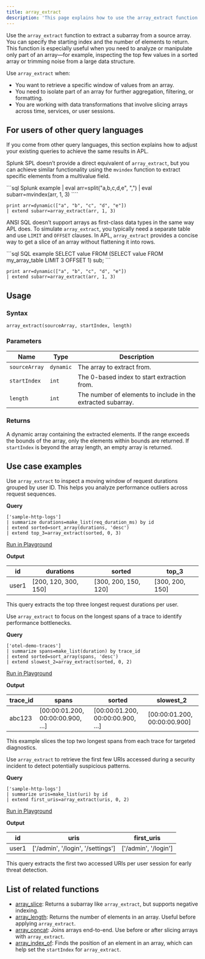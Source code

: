 ```yaml
---
title: array_extract
description: 'This page explains how to use the array_extract function in APL.'
---
```


Use the `array_extract` function to extract a subarray from a source array. You can specify the starting index and the number of elements to return. This function is especially useful when you need to analyze or manipulate only part of an array—for example, inspecting the top few values in a sorted array or trimming noise from a large data structure.

Use `array_extract` when:

- You want to retrieve a specific window of values from an array.
- You need to isolate part of an array for further aggregation, filtering, or formatting.
- You are working with data transformations that involve slicing arrays across time, services, or user sessions.

## For users of other query languages

If you come from other query languages, this section explains how to adjust your existing queries to achieve the same results in APL.

<AccordionGroup>
<Accordion title="Splunk SPL users">

Splunk SPL doesn’t provide a direct equivalent of `array_extract`, but you can achieve similar functionality using the `mvindex` function to extract specific elements from a multivalue field.

<CodeGroup>
```sql Splunk example
| eval arr=split("a,b,c,d,e", ",")
| eval subarr=mvindex(arr, 1, 3)
````

```kusto APL equivalent
print arr=dynamic(["a", "b", "c", "d", "e"])
| extend subarr=array_extract(arr, 1, 3)
```

</CodeGroup>

</Accordion>
<Accordion title="ANSI SQL users">

ANSI SQL doesn’t support arrays as first-class data types in the same way APL does. To simulate `array_extract`, you typically need a separate table and use `LIMIT` and `OFFSET` clauses. In APL, `array_extract` provides a concise way to get a slice of an array without flattening it into rows.

<CodeGroup>
```sql SQL example
SELECT value
FROM (SELECT value FROM my_array_table LIMIT 3 OFFSET 1) sub;
```

```kusto APL equivalent
print arr=dynamic(["a", "b", "c", "d", "e"])
| extend subarr=array_extract(arr, 1, 3)
```

</CodeGroup>

</Accordion>
</AccordionGroup>

## Usage

### Syntax

```kusto
array_extract(sourceArray, startIndex, length)
```

### Parameters

| Name          | Type      | Description                                                  |
| ------------- | --------- | ------------------------------------------------------------ |
| `sourceArray` | `dynamic` | The array to extract from.                                   |
| `startIndex`  | `int`     | The 0-based index to start extraction from.                  |
| `length`      | `int`     | The number of elements to include in the extracted subarray. |

### Returns

A dynamic array containing the extracted elements. If the range exceeds the bounds of the array, only the elements within bounds are returned. If `startIndex` is beyond the array length, an empty array is returned.

## Use case examples

<Tabs>
<Tab title="Log analysis">

Use `array_extract` to inspect a moving window of request durations grouped by user ID. This helps you analyze performance outliers across request sequences.

**Query**

```kusto
['sample-http-logs']
| summarize durations=make_list(req_duration_ms) by id
| extend sorted=sort_array(durations, 'desc')
| extend top_3=array_extract(sorted, 0, 3)
```

[Run in Playground](https://play.axiom.co/axiom-play-qf1k/query?initForm=%7B%22apl%22%3A%22%5B'sample-http-logs'%5D%20%7C%20summarize%20durations%3Dmake_list%28req_duration_ms%29%20by%20id%20%7C%20extend%20sorted%3Dsort_array%28durations%2C%20'desc'%29%20%7C%20extend%20top_3%3Darray_extract%28sorted%2C%200%2C%203%29%22%7D)

**Output**

| id    | durations             | sorted                | top_3           |
| ----- | --------------------- | --------------------- | ---------------- |
| user1 | [200, 120, 300, 150] | [300, 200, 150, 120] | [300, 200, 150] |

This query extracts the top three longest request durations per user.

</Tab>
<Tab title="OpenTelemetry traces">

Use `array_extract` to focus on the longest spans of a trace to identify performance bottlenecks.

**Query**

```kusto
['otel-demo-traces']
| summarize spans=make_list(duration) by trace_id
| extend sorted=sort_array(spans, 'desc')
| extend slowest_2=array_extract(sorted, 0, 2)
```

[Run in Playground](https://play.axiom.co/axiom-play-qf1k/query?initForm=%7B%22apl%22%3A%22%5B'otel-demo-traces'%5D%20%7C%20summarize%20spans%3Dmake_list%28duration%29%20by%20trace_id%20%7C%20extend%20sorted%3Dsort_array%28spans%2C%20'desc'%29%20%7C%20extend%20slowest_2%3Darray_extract%28sorted%2C%200%2C%202%29%22%7D)

**Output**

| trace_id | spans                            | sorted                           | slowest_2                    |
| --------- | -------------------------------- | -------------------------------- | ----------------------------- |
| abc123    | [00:00:01.200, 00:00:00.900, …] | [00:00:01.200, 00:00:00.900, …] | [00:00:01.200, 00:00:00.900] |

This example slices the top two longest spans from each trace for targeted diagnostics.

</Tab>
<Tab title="Security logs">

Use `array_extract` to retrieve the first few URIs accessed during a security incident to detect potentially suspicious patterns.

**Query**

```kusto
['sample-http-logs']
| summarize uris=make_list(uri) by id
| extend first_uris=array_extract(uris, 0, 2)
```

[Run in Playground](https://play.axiom.co/axiom-play-qf1k/query?initForm=%7B%22apl%22%3A%22%5B'sample-http-logs'%5D%20%7C%20summarize%20uris%3Dmake_list%28uri%29%20by%20id%20%7C%20extend%20first_uris%3Darray_extract%28uris%2C%200%2C%202%29%22%7D)

**Output**

| id    | uris                               | first_uris           |
| ----- | ---------------------------------- | --------------------- |
| user1 | ['/admin', '/login', '/settings'] | ['/admin', '/login'] |

This query extracts the first two accessed URIs per user session for early threat detection.

</Tab>
</Tabs>

## List of related functions

- [array_slice](/apl/scalar-functions/array-functions/array-slice): Returns a subarray like `array_extract`, but supports negative indexing.
- [array_length](/apl/scalar-functions/array-functions/array-length): Returns the number of elements in an array. Useful before applying `array_extract`.
- [array_concat](/apl/scalar-functions/array-functions/array-concat): Joins arrays end-to-end. Use before or after slicing arrays with `array_extract`.
- [array_index_of](/apl/scalar-functions/array-functions/array-index-of): Finds the position of an element in an array, which can help set the `startIndex` for `array_extract`.
